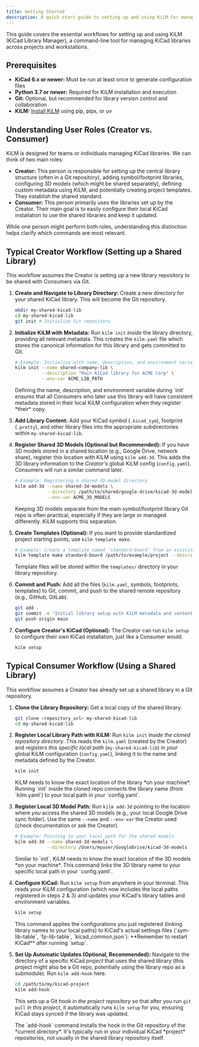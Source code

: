 ```yaml
---
title: Getting Started
description: A quick start guide to setting up and using KiLM for managing KiCad libraries.
---
```



This guide covers the essential workflows for setting up and using KiLM (KiCad Library Manager), a command-line tool for managing KiCad libraries across projects and workstations.

## Prerequisites

- **KiCad 6.x or newer:** Must be run at least once to generate configuration files
- **Python 3.7 or newer:** Required for KiLM installation and execution
- **Git:** Optional, but recommended for library version control and collaboration
- **KiLM:** [Install KiLM](/guides/installation/) using pip, pipx, or uv

## Understanding User Roles (Creator vs. Consumer)

KiLM is designed for teams or individuals managing KiCad libraries. We can think of two main roles:

- **Creator:** This person is responsible for setting up the central library structure (often in a Git repository), adding symbol/footprint libraries, configuring 3D models (which might be shared separately), defining custom metadata using KiLM, and potentially creating project templates. They establish the shared standard.
- **Consumer:** This person primarily uses the libraries set up by the Creator. Their main goal is to easily configure their local KiCad installation to use the shared libraries and keep it updated.

While one person might perform both roles, understanding this distinction helps clarify which commands are most relevant.

## Typical Creator Workflow (Setting up a Shared Library)

This workflow assumes the Creator is setting up a new library repository to be shared with Consumers via Git.

<Steps>

1.  **Create and Navigate to Library Directory:**
    Create a new directory for your shared KiCad library. This will become the Git repository.

    ```bash
    mkdir my-shared-kicad-lib
    cd my-shared-kicad-lib
    git init # Initialize Git repository
    ```

2.  **Initialize KiLM with Metadata:**
    Run `kilm init` _inside_ the library directory, providing all relevant metadata. This creates the `kilm.yaml` file which stores the canonical information for this library and gets committed to Git.

    ```bash
    # Example: Initialize with name, description, and environment variable
    kilm init --name shared-company-lib \
              --description "Main KiCad library for ACME Corp" \
              --env-var ACME_LIB_PATH
    ```

    <Aside type="note" title="Why provide metadata here?">
      Defining the name, description, and environment variable during `init`
      ensures that all Consumers who later use this library will have consistent
      metadata stored in their local KiLM configuration when they register
      *their* copy.
    </Aside>

3.  **Add Library Content:**
    Add your KiCad symbol (`.kicad_sym`), footprint (`.pretty`), and other library files into the appropriate subdirectories within `my-shared-kicad-lib`.

4.  **Register Shared 3D Models (Optional but Recommended):**
    If you have 3D models stored in a shared location (e.g., Google Drive, network share), register this location with KiLM using `kilm add-3d`. This adds the 3D library information to the _Creator's_ global KiLM config (`config.yaml`). Consumers will run a similar command later.

    ```bash
    # Example: Registering a shared 3D model directory
    kilm add-3d --name shared-3d-models \
                --directory /path/to/shared/google-drive/kicad-3d-models \
                --env-var ACME_3D_MODELS
    ```

    <Aside type="tip" title="3D Model Storage">
      Keeping 3D models separate from the main symbol/footprint library Git repo
      is often practical, especially if they are large or managed differently.
      KiLM supports this separation.
    </Aside>

5.  **Create Templates (Optional):**
    If you want to provide standardized project starting points, use `kilm template make`.

    ```bash
    # Example: Create a template named 'standard-board' from an existing project
    kilm template make standard-board /path/to/example/project --description "Standard ACME Board Template"
    ```

    Template files will be stored within the `templates/` directory in your library repository.

6.  **Commit and Push:**
    Add all the files (`kilm.yaml`, symbols, footprints, templates) to Git, commit, and push to the shared remote repository (e.g., GitHub, GitLab).

    ```bash
    git add .
    git commit -m "Initial library setup with KiLM metadata and content"
    git push origin main
    ```

7.  **Configure Creator's KiCad (Optional):**
    The Creator can run `kilm setup` to configure their _own_ KiCad installation, just like a Consumer would.
    ```bash
    kilm setup
    ```

</Steps>

## Typical Consumer Workflow (Using a Shared Library)

This workflow assumes a Creator has already set up a shared library in a Git repository.

<Steps>

1.  **Clone the Library Repository:**
    Get a local copy of the shared library.

    ```bash
    git clone <repository_url> my-shared-kicad-lib
    cd my-shared-kicad-lib
    ```

2.  **Register Local Library Path with KiLM:**
    Run `kilm init` _inside the cloned repository directory_. This reads the `kilm.yaml` (created by the Creator) and registers _this specific local path_ (`my-shared-kicad-lib`) in _your_ global KiLM configuration (`config.yaml`), linking it to the name and metadata defined by the Creator.

    ```bash
    kilm init
    ```

    <Aside type="caution" title="Why run `init` again?">
      KiLM needs to know the exact location of the library *on your machine*.
      Running `init` inside the cloned repo connects the library name (from
      `kilm.yaml`) to your local path in your `config.yaml`.
    </Aside>

3.  **Register Local 3D Model Path:**
    Run `kilm add-3d` pointing to the location where _you_ access the shared 3D models (e.g., your local Google Drive sync folder). Use the same `--name` and `--env-var` the Creator used (check documentation or ask the Creator).

    ```bash
    # Example: Pointing to your local path for the shared models
    kilm add-3d --name shared-3d-models \
                --directory /Users/myuser/GoogleDrive/kicad-3d-models
    ```

    <Aside type="caution" title="Why run `add-3d` again?">
      Similar to `init`, KiLM needs to know the exact location of the 3D models
      *on your machine*. This command links the 3D library name to your specific
      local path in your `config.yaml`.
    </Aside>

4.  **Configure KiCad:**
    Run `kilm setup` from anywhere in your terminal. This reads _your_ KiLM configuration (which now includes the local paths registered in steps 2 & 3) and updates _your_ KiCad's library tables and environment variables.

    ```bash
    kilm setup
    ```

    <Aside type="note" title="Why run `setup`?">
      This command applies the configurations you just registered (linking
      library names to your local paths) to KiCad's actual settings files
      (`sym-lib-table`, `fp-lib-table`, `kicad_common.json`). **Remember to
      restart KiCad** after running `setup`.
    </Aside>

5.  **Set Up Automatic Updates (Optional, Recommended):**
    Navigate to the directory of a specific KiCad _project_ that uses the shared library (this project might also be a Git repo, potentially using the library repo as a submodule). Run `kilm add-hook` here.
    ```bash
    cd /path/to/my/kicad-project
    kilm add-hook
    ```
    This sets up a Git hook _in the project repository_ so that after you run `git pull` _in this project_, it automatically runs `kilm setup` for you, ensuring KiCad stays synced if the library was updated.
    <Aside type="tip" title="Hook Location">
      The `add-hook` command installs the hook in the Git repository of the
      *current directory*. It's typically run in your individual KiCad *project*
      repositories, not usually in the shared library repository itself.
    </Aside>

</Steps>
